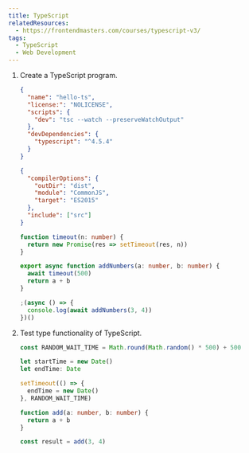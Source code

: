 ```yaml
---
title: TypeScript
relatedResources:
  - https://frontendmasters.com/courses/typescript-v3/
tags:
  - TypeScript
  - Web Development
---
```


1. Create a TypeScript program.

   <Solution>

   ```json fp=package.json nu
   {
     "name": "hello-ts",
     "license:": "NOLICENSE",
     "scripts": {
       "dev": "tsc --watch --preserveWatchOutput"
     },
     "devDependencies": {
       "typescript": "^4.5.4"
     }
   }
   ```

   ```json fp=tsconfig.json nu
   {
     "compilerOptions": {
       "outDir": "dist",
       "module": "CommonJS",
       "target": "ES2015"
     },
     "include": ["src"]
   }
   ```

   ```ts fp=src/index.ts nu
   function timeout(n: number) {
     return new Promise(res => setTimeout(res, n))
   }

   export async function addNumbers(a: number, b: number) {
     await timeout(500)
     return a + b
   }

   ;(async () => {
     console.log(await addNumbers(3, 4))
   })()
   ```

   </Solution>

2. Test type functionality of TypeScript.

   <Solution>

   ```ts fp=src/index.ts nu
   const RANDOM_WAIT_TIME = Math.round(Math.random() * 500) + 500

   let startTime = new Date()
   let endTime: Date

   setTimeout(() => {
     endTime = new Date()
   }, RANDOM_WAIT_TIME)

   function add(a: number, b: number) {
     return a + b
   }

   const result = add(3, 4)
   ```

   </Solution>
